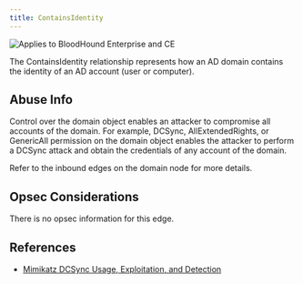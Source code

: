 ```yaml
---
title: ContainsIdentity
---
```


<img noZoom src="/assets/enterprise-AND-community-edition-pill-tag.svg" alt="Applies to BloodHound Enterprise and CE"/> 

The ContainsIdentity relationship represents how an AD domain contains the identity of an AD account (user or computer).

## Abuse Info

Control over the domain object enables an attacker to compromise all accounts of the domain. For example, DCSync, AllExtendedRights, or GenericAll permission on the domain object enables the attacker to perform a DCSync attack and obtain the credentials of any account of the domain.

Refer to the inbound edges on the domain node for more details.

## Opsec Considerations

There is no opsec information for this edge.

## References

* [Mimikatz DCSync Usage, Exploitation, and Detection](https://adsecurity.org/?p=1729)
